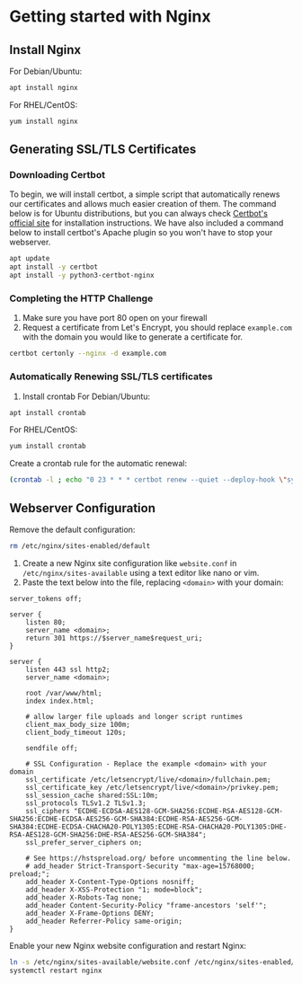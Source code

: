 # Getting started with Nginx

## Install Nginx
For Debian/Ubuntu:
```bash
apt install nginx
```
For RHEL/CentOS:
```bash
yum install nginx
```

## Generating SSL/TLS Certificates

### Downloading Certbot
To begin, we will install certbot, a simple script that automatically renews our certificates and allows much easier creation of them. The command below is for Ubuntu distributions, but you can always check [Certbot's official site](https://certbot.eff.org/) for installation instructions. We have also included a command below to install certbot's Apache plugin so you won't have to stop your webserver.
```bash
apt update
apt install -y certbot
apt install -y python3-certbot-nginx
```

### Completing the HTTP Challenge
1) Make sure you have port 80 open on your firewall
2) Request a certificate from Let's Encrypt, you should replace `example.com` with the domain you would like to generate a certificate for.
```bash
certbot certonly --nginx -d example.com
```

### Automatically Renewing SSL/TLS certificates
1) Install crontab
For Debian/Ubuntu:
```bash
apt install crontab
```
For RHEL/CentOS:
```bash
yum install crontab
```
Create a crontab rule for the automatic renewal:
```bash
(crontab -l ; echo "0 23 * * * certbot renew --quiet --deploy-hook \"systemctl restart nginx\"")| crontab -
```

## Webserver Configuration
Remove the default configuration:
```bash
rm /etc/nginx/sites-enabled/default
```

1) Create a new Nginx site configuration like `website.conf` in `/etc/nginx/sites-available` using a text editor like nano or vim.
2) Paste the text below into the file, replacing `<domain>` with your domain:
```nginx filename="website.conf" copy
server_tokens off;

server {
    listen 80;
    server_name <domain>;
    return 301 https://$server_name$request_uri;
}

server {
    listen 443 ssl http2;
    server_name <domain>;

    root /var/www/html;
    index index.html;

    # allow larger file uploads and longer script runtimes
    client_max_body_size 100m;
    client_body_timeout 120s;

    sendfile off;

    # SSL Configuration - Replace the example <domain> with your domain
    ssl_certificate /etc/letsencrypt/live/<domain>/fullchain.pem;
    ssl_certificate_key /etc/letsencrypt/live/<domain>/privkey.pem;
    ssl_session_cache shared:SSL:10m;
    ssl_protocols TLSv1.2 TLSv1.3;
    ssl_ciphers "ECDHE-ECDSA-AES128-GCM-SHA256:ECDHE-RSA-AES128-GCM-SHA256:ECDHE-ECDSA-AES256-GCM-SHA384:ECDHE-RSA-AES256-GCM-SHA384:ECDHE-ECDSA-CHACHA20-POLY1305:ECDHE-RSA-CHACHA20-POLY1305:DHE-RSA-AES128-GCM-SHA256:DHE-RSA-AES256-GCM-SHA384";
    ssl_prefer_server_ciphers on;

    # See https://hstspreload.org/ before uncommenting the line below.
    # add_header Strict-Transport-Security "max-age=15768000; preload;";
    add_header X-Content-Type-Options nosniff;
    add_header X-XSS-Protection "1; mode=block";
    add_header X-Robots-Tag none;
    add_header Content-Security-Policy "frame-ancestors 'self'";
    add_header X-Frame-Options DENY;
    add_header Referrer-Policy same-origin;
}
```

Enable your new Nginx website configuration and restart Nginx:
```bash
ln -s /etc/nginx/sites-available/website.conf /etc/nginx/sites-enabled/website.conf
systemctl restart nginx
```